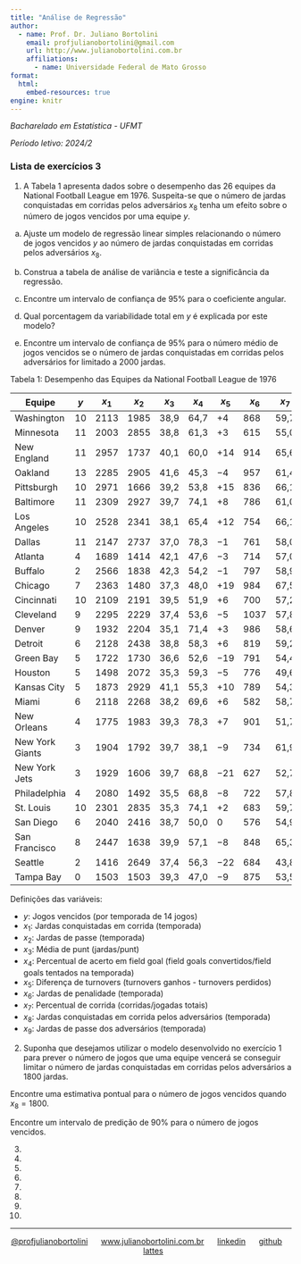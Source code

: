 ```yaml
---
title: "Análise de Regressão"
author:
  - name: Prof. Dr. Juliano Bortolini
    email: profjulianobortolini@gmail.com
    url: http://www.julianobortolini.com.br
    affiliations:
      - name: Universidade Federal de Mato Grosso
format:
  html:
    embed-resources: true
engine: knitr
---
```


*Bacharelado em Estatística - UFMT*

*Período letivo: 2024/2*

### Lista de exercícios 3



1. A Tabela 1 apresenta dados sobre o desempenho das 26 equipes da National Football League em 1976. Suspeita-se que o número de jardas conquistadas em corridas pelos adversários $x_8$ tenha um efeito sobre o número de jogos vencidos por uma equipe $y$.

  a. Ajuste um modelo de regressão linear simples relacionando o número de jogos vencidos $y$ ao número de jardas conquistadas em corridas pelos adversários $x_8$.

  b. Construa a tabela de análise de variância e teste a significância da regressão.

  c. Encontre um intervalo de confiança de 95% para o coeficiente angular.

  d. Qual porcentagem da variabilidade total em $y$ é explicada por este modelo?

  e. Encontre um intervalo de confiança de $95\%$ para o número médio de jogos vencidos se o número de jardas conquistadas em corridas pelos adversários for limitado a 2000 jardas.


Tabela 1: Desempenho das Equipes da National Football League de 1976

| Equipe        | $y$  | $x_1$  | $x_2$  | $x_3$  | $x_4$  | $x_5$  | $x_6$  | $x_7$  | $x_8$  | $x_9$  |
|--------------|------|------|------|------|------|------|------|------|------|------|
| Washington   | 10   | 2113  | 1985  | 38,9  | 64,7  | +4   | 868  | 59,7  | 2205  | 1917  |
| Minnesota    | 11   | 2003  | 2855  | 38,8  | 61,3  | +3   | 615  | 55,0  | 2096  | 1575  |
| New England  | 11   | 2957  | 1737  | 40,1  | 60,0  | +14  | 914  | 65,6  | 1847  | 2175  |
| Oakland      | 13   | 2285  | 2905  | 41,6  | 45,3  | −4   | 957  | 61,4  | 1903  | 2476  |
| Pittsburgh   | 10   | 2971  | 1666  | 39,2  | 53,8  | +15  | 836  | 66,1  | 1457  | 1866  |
| Baltimore    | 11   | 2309  | 2927  | 39,7  | 74,1  | +8   | 786  | 61,0  | 1848  | 2339  |
| Los Angeles  | 10   | 2528  | 2341  | 38,1  | 65,4  | +12  | 754  | 66,1  | 1564  | 2092  |
| Dallas       | 11   | 2147  | 2737  | 37,0  | 78,3  | −1   | 761  | 58,0  | 1821  | 1909  |
| Atlanta      | 4    | 1689  | 1414  | 42,1  | 47,6  | −3   | 714  | 57,0  | 2577  | 2001  |
| Buffalo      | 2    | 2566  | 1838  | 42,3  | 54,2  | −1   | 797  | 58,9  | 2476  | 2254  |
| Chicago      | 7    | 2363  | 1480  | 37,3  | 48,0  | +19  | 984  | 67,5  | 1984  | 2217  |
| Cincinnati   | 10   | 2109  | 2191  | 39,5  | 51,9  | +6   | 700  | 57,2  | 1917  | 1758  |
| Cleveland    | 9    | 2295  | 2229  | 37,4  | 53,6  | −5   | 1037 | 57,8  | 1761  | 2032  |
| Denver       | 9    | 1932  | 2204  | 35,1  | 71,4  | +3   | 986  | 58,6  | 1790  | 2025  |
| Detroit      | 6    | 2128  | 2438  | 38,8  | 58,3  | +6   | 819  | 59,2  | 1901  | 1686  |
| Green Bay    | 5    | 1722  | 1730  | 36,6  | 52,6  | −19  | 791  | 54,4  | 2288  | 1835  |
| Houston      | 5    | 1498  | 2072  | 35,3  | 59,3  | −5   | 776  | 49,6  | 2072  | 1914  |
| Kansas City  | 5    | 1873  | 2929  | 41,1  | 55,3  | +10  | 789  | 54,3  | 2861  | 2496  |
| Miami        | 6    | 2118  | 2268  | 38,2  | 69,6  | +6   | 582  | 58,7  | 2411  | 2670  |
| New Orleans  | 4    | 1775  | 1983  | 39,3  | 78,3  | +7   | 901  | 51,7  | 2289  | 2202  |
| New York Giants | 3 | 1904  | 1792  | 39,7  | 38,1  | −9   | 734  | 61,9  | 2203  | 1988  |
| New York Jets | 3   | 1929  | 1606  | 39,7  | 68,8  | −21  | 627  | 52,7  | 2592  | 2324  |
| Philadelphia | 4    | 2080  | 1492  | 35,5  | 68,8  | −8   | 722  | 57,8  | 2053  | 2550  |
| St. Louis    | 10   | 2301  | 2835  | 35,3  | 74,1  | +2   | 683  | 59,7  | 1979  | 2110  |
| San Diego    | 6    | 2040  | 2416  | 38,7  | 50,0  | 0    | 576  | 54,9  | 2048  | 2628  |
| San Francisco | 8   | 2447  | 1638  | 39,9  | 57,1  | −8   | 848  | 65,3  | 1786  | 1776  |
| Seattle      | 2    | 1416  | 2649  | 37,4  | 56,3  | −22  | 684  | 43,8  | 2876  | 2524  |
| Tampa Bay    | 0    | 1503  | 1503  | 39,3  | 47,0  | −9   | 875  | 53,5  | 2560  | 2241  |

Definições das variáveis:

- $y$: Jogos vencidos (por temporada de 14 jogos)
- $x_1$: Jardas conquistadas em corrida (temporada)
- $x_2$: Jardas de passe (temporada)
- $x_3$: Média de punt (jardas/punt)
- $x_4$: Percentual de acerto em field goal (field goals convertidos/field goals tentados na temporada)
- $x_5$: Diferença de turnovers (turnovers ganhos - turnovers perdidos)
- $x_6$: Jardas de penalidade (temporada)
- $x_7$: Percentual de corrida (corridas/jogadas totais)
- $x_8$: Jardas conquistadas em corrida pelos adversários (temporada)
- $x_9$: Jardas de passe dos adversários (temporada)




2. Suponha que desejamos utilizar o modelo desenvolvido no exercício 1 para prever o número de jogos que uma equipe vencerá se conseguir limitar o número de jardas conquistadas em corridas pelos adversários a 1800 jardas. 

Encontre uma estimativa pontual para o número de jogos vencidos quando $x_8 = 1800$. 

Encontre um intervalo de predição de $90\%$ para o número de jogos vencidos.




3.


4.


5.


6.


7.


8.


9.


10.

------------------------------------------------------------------------

::: {style="text-align: center;"}
[\@profjulianobortolini](https://instagram.com/profjulianobortolini)      [www.julianobortolini.com.br](http://www.julianobortolini.com.br)      [linkedin](https://linkedin.com/in/julianobortolini)      [github](https://github.com/julianobortolini)       [lattes](http://lattes.cnpq.br/6210909768845403)
:::
